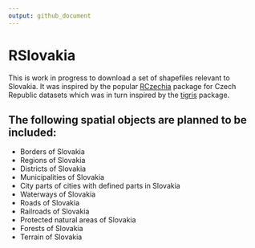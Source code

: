```yaml
---
output: github_document
---
```


# RSlovakia

This is work in progress to download a set of shapefiles relevant to Slovakia. It was inspired by the popular [RCzechia](https://github.com/jlacko/RCzechia) package for Czech Republic datasets which was in turn inspired by the [tigris](https://github.com/walkerke/tigris) package.

## The following spatial objects are planned to be included:

* Borders of Slovakia
* Regions of Slovakia
* Districts of Slovakia
* Municipalities of Slovakia
* City parts of cities with defined parts in Slovakia
* Waterways of Slovakia
* Roads of Slovakia
* Railroads of Slovakia
* Protected natural areas of Slovakia
* Forests of Slovakia
* Terrain of Slovakia
